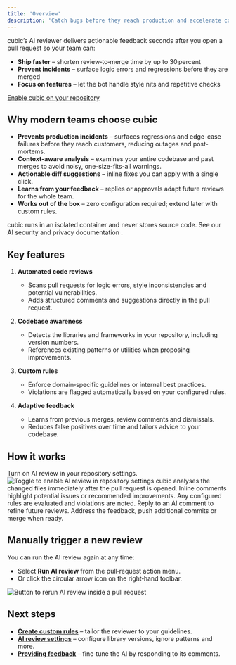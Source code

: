 ```yaml
---
title: 'Overview'
description: 'Catch bugs before they reach production and accelerate code‑review cycles.'
---
```


cubic’s AI reviewer delivers actionable feedback seconds after you open a pull request so your team can:

- **Ship faster** – shorten review‑to‑merge time by up to 30 percent
- **Prevent incidents** – surface logic errors and regressions before they are merged
- **Focus on features** – let the bot handle style nits and repetitive checks

[Enable cubic on your repository](/ai-review/setup)

## Why modern teams choose cubic

- **Prevents production incidents** – surfaces regressions and edge-case failures before they reach customers, reducing outages and post-mortems.
- **Context-aware analysis** – examines your entire codebase and past merges to avoid noisy, one-size-fits-all warnings.
- **Actionable diff suggestions** – inline fixes you can apply with a single click.
- **Learns from your feedback** – replies or approvals adapt future reviews for the whole team.
- **Works out of the box** – zero configuration required; extend later with custom rules.

<Note variant="info">
  cubic runs in an isolated container and never stores source code. See our
  <Link href="/account/privacy-security">
    AI security and privacy documentation
  </Link>
  .
</Note>

## Key features

1. **Automated code reviews**

   - Scans pull requests for logic errors, style inconsistencies and potential vulnerabilities.
   - Adds structured comments and suggestions directly in the pull request.

2. **Codebase awareness**

   - Detects the libraries and frameworks in your repository, including version numbers.
   - References existing patterns or utilities when proposing improvements.

3. **Custom rules**

   - Enforce domain‑specific guidelines or internal best practices.
   - Violations are flagged automatically based on your configured rules.

4. **Adaptive feedback**

   - Learns from previous merges, review comments and dismissals.
   - Reduces false positives over time and tailors advice to your codebase.

## How it works

<Steps>
  <Step title="Enable AI review">
    Turn on AI review in your repository settings.  
    <img src="/ai-review/images/ai-review-page.png" alt="Toggle to enable AI review in repository settings" className="border border-zinc-800 rounded-lg" />
  </Step>

<Step title="Open a pull request">
  cubic analyses the changed files immediately after the pull request is opened.
</Step>

<Step title="Automated review">
  Inline comments highlight potential issues or recommended improvements.
</Step>

<Step title="Custom rules check">
  Any configured rules are evaluated and violations are noted.
</Step>

<Step title="Feedback and collaboration">
  Reply to an AI comment to refine future reviews.
</Step>

  <Step title="Merge or iterate">
    Address the feedback, push additional commits or merge when ready.
  </Step>
</Steps>

## Manually trigger a new review

You can run the AI review again at any time:

- Select **Run AI review** from the pull‑request action menu.
- Or click the circular arrow icon on the right‑hand toolbar.

<img
  src="/ai-review/images/manually-review-pr.png"
  alt="Button to rerun AI review inside a pull request"
  className="border border-zinc-800 rounded-lg"
/>

## Next steps

- **[Create custom rules](/ai-review/custom-rules)** – tailor the reviewer to your guidelines.
- **[AI review settings](/ai-review/ai-review-settings)** – configure library versions, ignore patterns and more.
- **[Providing feedback](/ai-review/feedback)** – fine‑tune the AI by responding to its comments.

